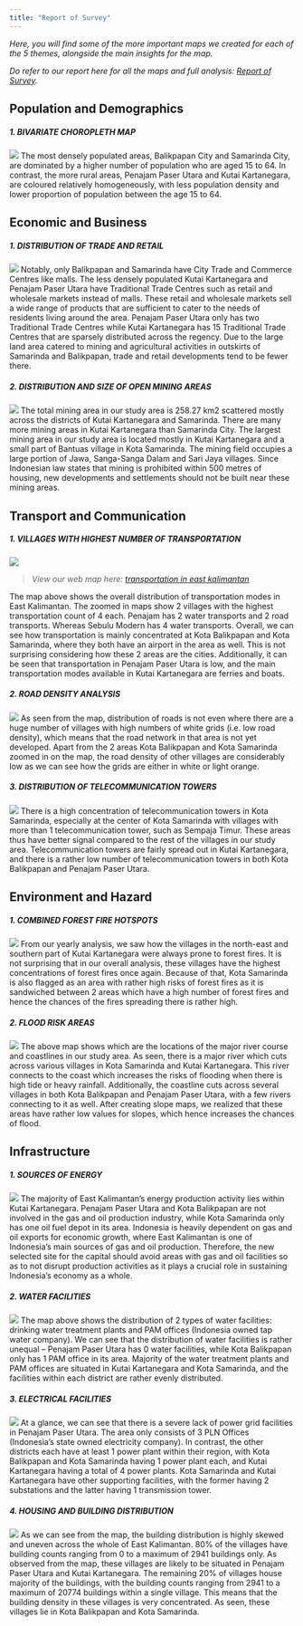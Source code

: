 ```yaml
---
title: "Report of Survey"
---
```

*Here, you will find some of the more important maps we created for each of the 5 themes, alongside the main insights for the map.*

*Do refer to our report here for all the maps and full analysis: [Report of Survey]().*

## Population and Demographics
##### 1. BIVARIATE CHOROPLETH MAP
![](img/Bivariate Choropleth Map FINAL.png)
The most densely populated areas, Balikpapan City and Samarinda City, are dominated by a higher number of population who are aged 15 to 64. In contrast, the more rural areas, Penajam Paser Utara and Kutai Kartanegara, are coloured relatively homogeneously, with less population density and lower proportion of population between the age 15 to 64. 

## Economic and Business
##### 1. DISTRIBUTION OF TRADE AND RETAIL
![](img/Retail Map.png)
Notably, only Balikpapan and Samarinda have City Trade and Commerce Centres like malls. The less densely populated Kutai Kartanegara and Penajam Paser Utara have Traditional Trade Centres such as retail and wholesale markets instead of malls. These retail and wholesale markets sell a wide range of products that are sufficient to cater to the needs of residents living around the area. Penajam Paser Utara only has two Traditional Trade Centres while Kutai Kartanegara has 15 Traditional Trade Centres that are sparsely distributed across the regency. Due to the large land area catered to mining and agricultural activities in outskirts of Samarinda and Balikpapan, trade and retail developments tend to be fewer there.


##### 2. DISTRIBUTION AND SIZE OF OPEN MINING AREAS
![](img/Mine Map Final.png)
The total mining area in our study area is 258.27 km2 scattered mostly across the districts of Kutai Kartanegara and Samarinda. There are many more mining areas in Kutai Kartanegara than Samarinda City. The largest mining area in our study area is located mostly in Kutai Kartanegara and a small part of Bantuas village in Kota Samarinda. The mining field occupies a large portion of Jawa, Sanga-Sanga Dalam and Sari Jaya villages. Since Indonesian law states that mining is prohibited within 500 metres of housing, new developments and settlements should not be built near these mining areas. 

## Transport and Communication
##### 1. VILLAGES WITH HIGHEST NUMBER OF TRANSPORTATION
![](img/transport_village.png)

> *View our web map here: [transportation in east kalimantan](https://winnielowsl.github.io/Transportation/#10/-1.3189/117.3717)*

The map above shows the overall distribution of transportation modes in East Kalimantan. The zoomed in maps show 2 villages with the highest transportation count of 4 each. Penajam has 2 water transports and 2 road transports. Whereas Sebulu Modern has 4 water transports. Overall, we can see how transportation is mainly concentrated at Kota Balikpapan and Kota Samarinda, where they both have an airport in the area as well. This is not surprising considering how these 2 areas are the cities. Additionally, it can be seen that transportation in Penajam Paser Utara is low, and the main transportation modes available in Kutai Kartanegara are ferries and boats. 

##### 2. ROAD DENSITY ANALYSIS
![](img/road density.png)
As seen from the map, distribution of roads is not even where there are a huge number of villages with high numbers of white grids (i.e. low road density), which means that the road network in that area is not yet developed. Apart from the 2 areas Kota Balikpapan and Kota Samarinda zoomed in on the map, the road density of other villages are considerably low as we can see how the grids are either in white or light orange. 

##### 3. DISTRIBUTION OF TELECOMMUNICATION TOWERS
![](img/telecomm towers.png)
There is a high concentration of telecommunication towers in Kota Samarinda, especially at the center of Kota Samarinda with villages with more than 1 telecommunication tower, such as Sempaja Timur. These areas thus have better signal compared to the rest of the villages in our study area. Telecommunication towers are fairly spread out in Kutai Kartanegara, and there is a rather low number of telecommunication towers in both Kota Balikpapan and Penajam Paser Utara. 

## Environment and Hazard
##### 1. COMBINED FOREST FIRE HOTSPOTS
![](img/firehotspotcombined.png)
From our yearly analysis, we saw how the villages in the north-east and southern part of Kutai Kartanegara were always prone to forest fires. It is not surprising that in our overall analysis, these villages have the highest concentrations of forest fires once again. Because of that, Kota Samarinda is also flagged as an area with rather high risks of forest fires as it is sandwiched between 2 areas which have a high number of forest fires and hence the chances of the fires spreading there is rather high.

##### 2. FLOOD RISK AREAS
![](img/river.png)
The above map shows which are the locations of the major river course and coastlines in our study area. As seen, there is a major river which cuts across various villages in Kota Samarinda and Kutai Kartanegara. This river connects to the coast which increases the risks of flooding when there is high tide or heavy rainfall. Additionally, the coastline cuts across several villages in both Kota Balikpapan and Penajam Paser Utara, with a few rivers connecting to it as well. After creating slope maps, we realized that these areas have rather low values for slopes, which hence increases the chances of flood. 


## Infrastructure
##### 1. SOURCES OF ENERGY
![](img/energy facilities final.png)
The majority of East Kalimantan’s energy production activity lies within Kutai Kartanegara. Penajam Paser Utara and Kota Balikpapan are not involved in the gas and oil production industry, while Kota Samarinda only has one oil fuel depot in its area. Indonesia is heavily dependent on gas and oil exports for economic growth, where East Kalimantan is one of Indonesia’s main sources of gas and oil production. Therefore, the new selected site for the capital should avoid areas with gas and oil facilities so as to not disrupt production activities as it plays a crucial role in sustaining Indonesia’s economy as a whole.


##### 2. WATER FACILITIES
![](img/water facilities.png)
The map above shows the distribution of 2 types of water facilities: drinking water treatment plants and PAM offices (Indonesia owned tap water company). We can see that the distribution of water facilities is rather unequal – Penajam Paser Utara has 0 water facilities, while Kota Balikpapan only has 1 PAM office in its area. Majority of the water treatment plants and PAM offices are situated in Kutai Kartanegara and Kota Samarinda, and the facilities within each district are rather evenly distributed. 

##### 3. ELECTRICAL FACILITIES
![](img/electrical facilities.png)
At a glance, we can see that there is a severe lack of power grid facilities in Penajam Paser Utara. The area only consists of 3 PLN Offices (Indonesia’s state owned electricity company). In contrast, the other districts each have at least 1 power plant within their region, with Kota Balikpapan and Kota Samarinda having 1 power plant each, and Kutai Kartanegara having a total of 4 power plants. Kota Samarinda and Kutai Kartanegara have other supporting facilities, with the former having 2 substations and the latter having 1 transmission tower. 

##### 4. HOUSING AND BUILDING DISTRIBUTION
![](img/building distribution.png)
As we can see from the map, the building distribution is highly skewed and uneven across the whole of East Kalimantan. 80% of the villages have building counts ranging from 0 to a maximum of 2941 buildings only. As observed from the map, these villages are likely to be situated in Penajam Paser Utara and Kutai Kartanegara. The remaining 20% of villages house majority of the buildings, with the building counts ranging from 2941 to a maximum of 20774 buildings within a single village. This means that the building density in these villages is very concentrated. As seen, these villages lie in Kota Balikpapan and Kota Samarinda. 
